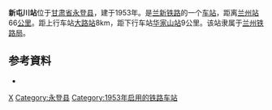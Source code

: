 {{noteTA
|1=zh-cn:始发车次; zh-hk:列車班次;
|2=zh-cn:车次; zh-hk:班次;
}}
{{Infobox China railway station
|车站名称=新屯川站
|图片=
|图片介紹=
|车站名称拼音=Xintunchuanzhan
|车站位置=[[甘肃省|甘肃省]][[永登县|永登县]]
|坐标=
|归属=[[兰州铁路局|兰州铁路局]]
|线路=[[兰新铁路|兰新铁路]]
|车站等级=[[特等站_(中铁)|四等站]]
|到发线数目=
|月台数目=
}}

'''新屯川站'''位于[[甘肃省|甘肃省]][[永登县|永登县]]，建于1953年。是[[兰新铁路|兰新铁路]]的一个[[铁路车站|车站]]，距离[[兰州站|兰州站]]66[[公里|公里]]。距上行车站[[大路站|大路站]]8km，距下行车站[[华家山站|华家山站]]9公里。该站隶属于[[兰州铁路局|兰州铁路局]]。

{{start rail box}}
{{s-inop|[[大路站|大路站]]}}
{{s-line|[[兰新铁路|兰新铁路]]<br/>←8km 新屯川站 9km→}}
{{s-inop|[[华家山站|华家山站]]}}
{{end box}}

==参考資料==
{{reflist}}
*{{cite book | author=吴建民.|title=中国铁路旅游| publisher=中国地图出版社 |year=2002 |isbn=7-5031-3000-8}}

{{兰新铁路}}
{{铁路车站小作品}}

[[Category:兰州市铁路车站|X]]
[[Category:永登县|Category:永登县]]
[[Category:1953年启用的铁路车站|Category:1953年启用的铁路车站]]